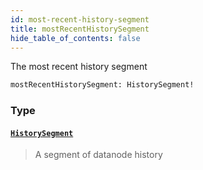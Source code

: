 ```yaml
---
id: most-recent-history-segment
title: mostRecentHistorySegment
hide_table_of_contents: false
---
```








The most recent history segment

```graphql
mostRecentHistorySegment: HistorySegment!
```


### Type

#### [`HistorySegment`](/testnet/api/graphql/objects/history-segment) <Badge class="secondary" text="object"/>
> A segment of datanode history
> 






